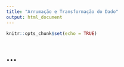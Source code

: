 ```yaml
---
title: "Arrumação e Transformação do Dado"
output: html_document
---
```


```r
knitr::opts_chunk$set(echo = TRUE)
```

# ...


